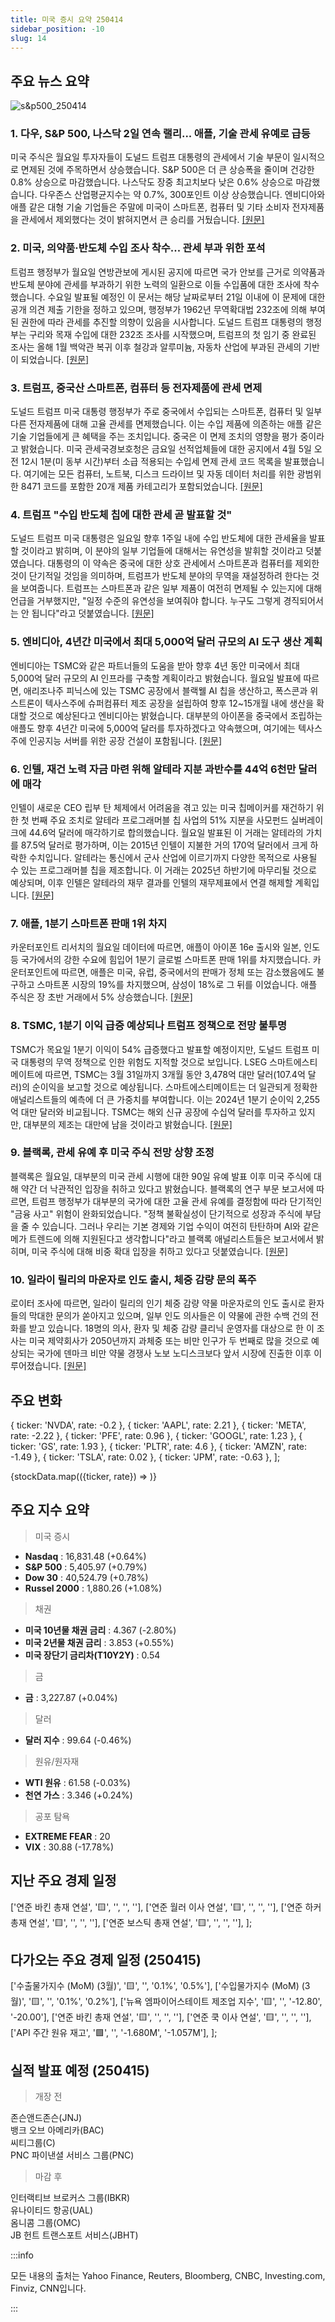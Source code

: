 ```yaml
---
title: 미국 증시 요약 250414
sidebar_position: -10
slug: 14
---
```


## 주요 뉴스 요약

![s&p500_250414](/map/250414.png)

### 1. **다우, S&P 500, 나스닥 2일 연속 랠리... 애플, 기술 관세 유예로 급등**

미국 주식은 월요일 투자자들이 도널드 트럼프 대통령의 관세에서 기술 부문이 일시적으로 면제된 것에 주목하면서 상승했습니다. S&P 500은 더 큰 상승폭을 줄이며 건강한 0.8% 상승으로 마감했습니다. 나스닥도 장중 최고치보다 낮은 0.6% 상승으로 마감했습니다. 다우존스 산업평균지수는 약 0.7%, 300포인트 이상 상승했습니다. 엔비디아와 애플 같은 대형 기술 기업들은 주말에 미국이 스마트폰, 컴퓨터 및 기타 소비자 전자제품을 관세에서 제외했다는 것이 밝혀지면서 큰 승리를 거뒀습니다. [[원문]](https://finance.yahoo.com/news/live/stock-market-today-dow-sp-500-nasdaq-rally-for-2nd-day-apple-jumps-on-tech-tariff-reprieve-200038586.html)

### 2. **미국, 의약품·반도체 수입 조사 착수... 관세 부과 위한 포석**

트럼프 행정부가 월요일 연방관보에 게시된 공지에 따르면 국가 안보를 근거로 의약품과 반도체 분야에 관세를 부과하기 위한 노력의 일환으로 이들 수입품에 대한 조사에 착수했습니다. 수요일 발표될 예정인 이 문서는 해당 날짜로부터 21일 이내에 이 문제에 대한 공개 의견 제출 기한을 정하고 있으며, 행정부가 1962년 무역확대법 232조에 의해 부여된 권한에 따라 관세를 추진할 의향이 있음을 시사합니다. 도널드 트럼프 대통령의 행정부는 구리와 목재 수입에 대한 232조 조사를 시작했으며, 트럼프의 첫 임기 중 완료된 조사는 올해 1월 백악관 복귀 이후 철강과 알루미늄, 자동차 산업에 부과된 관세의 기반이 되었습니다. [[원문]](https://www.reuters.com/markets/us-initiates-section-232-investigations-into-pharmaceutical-semiconductor-2025-04-14/)

### 3. **트럼프, 중국산 스마트폰, 컴퓨터 등 전자제품에 관세 면제**

도널드 트럼프 미국 대통령 행정부가 주로 중국에서 수입되는 스마트폰, 컴퓨터 및 일부 다른 전자제품에 대해 고율 관세를 면제했습니다. 이는 수입 제품에 의존하는 애플 같은 기술 기업들에게 큰 혜택을 주는 조치입니다. 중국은 이 면제 조치의 영향을 평가 중이라고 밝혔습니다. 미국 관세국경보호청은 금요일 선적업체들에 대한 공지에서 4월 5일 오전 12시 1분(미 동부 시간)부터 소급 적용되는 수입세 면제 관세 코드 목록을 발표했습니다. 여기에는 모든 컴퓨터, 노트북, 디스크 드라이브 및 자동 데이터 처리를 위한 광범위한 8471 코드를 포함한 20개 제품 카테고리가 포함되었습니다. [[원문]](https://www.reuters.com/markets/us-excludes-smartphones-computers-reciprocal-tariffs-2025-04-12/)

### 4. **트럼프 "수입 반도체 칩에 대한 관세 곧 발표할 것"**

도널드 트럼프 미국 대통령은 일요일 향후 1주일 내에 수입 반도체에 대한 관세율을 발표할 것이라고 밝히며, 이 분야의 일부 기업들에 대해서는 유연성을 발휘할 것이라고 덧붙였습니다. 대통령의 이 약속은 중국에 대한 상호 관세에서 스마트폰과 컴퓨터를 제외한 것이 단기적일 것임을 의미하며, 트럼프가 반도체 분야의 무역을 재설정하려 한다는 것을 보여줍니다. 트럼프는 스마트폰과 같은 일부 제품이 여전히 면제될 수 있는지에 대해 언급을 거부했지만, "일정 수준의 유연성을 보여줘야 합니다. 누구도 그렇게 경직되어서는 안 됩니다"라고 덧붙였습니다. [[원문]](https://www.reuters.com/markets/trump-plans-separate-levy-exempted-electronics-amid-trade-war-lutnick-says-2025-04-13/)

### 5. **엔비디아, 4년간 미국에서 최대 5,000억 달러 규모의 AI 도구 생산 계획**

엔비디아는 TSMC와 같은 파트너들의 도움을 받아 향후 4년 동안 미국에서 최대 5,000억 달러 규모의 AI 인프라를 구축할 계획이라고 밝혔습니다. 월요일 발표에 따르면, 애리조나주 피닉스에 있는 TSMC 공장에서 블랙웰 AI 칩을 생산하고, 폭스콘과 위스트론이 텍사스주에 슈퍼컴퓨터 제조 공장을 설립하여 향후 12~15개월 내에 생산을 확대할 것으로 예상된다고 엔비디아는 밝혔습니다. 대부분의 아이폰을 중국에서 조립하는 애플도 향후 4년간 미국에 5,000억 달러를 투자하겠다고 약속했으며, 여기에는 텍사스주에 인공지능 서버를 위한 공장 건설이 포함됩니다. [[원문]](https://www.reuters.com/technology/artificial-intelligence/nvidia-says-working-with-partners-make-ai-supercomputers-us-2025-04-14/)

### 6. **인텔, 재건 노력 자금 마련 위해 알테라 지분 과반수를 44억 6천만 달러에 매각**

인텔이 새로운 CEO 립부 탄 체제에서 어려움을 겪고 있는 미국 칩메이커를 재건하기 위한 첫 번째 주요 조치로 알테라 프로그래머블 칩 사업의 51% 지분을 사모펀드 실버레이크에 44.6억 달러에 매각하기로 합의했습니다. 월요일 발표된 이 거래는 알테라의 가치를 87.5억 달러로 평가하며, 이는 2015년 인텔이 지불한 거의 170억 달러에서 크게 하락한 수치입니다. 알테라는 통신에서 군사 산업에 이르기까지 다양한 목적으로 사용될 수 있는 프로그래머블 칩을 제조합니다. 이 거래는 2025년 하반기에 마무리될 것으로 예상되며, 이후 인텔은 알테라의 재무 결과를 인텔의 재무제표에서 연결 해제할 계획입니다. [[원문]](https://www.reuters.com/markets/deals/intel-sell-51-stake-altera-silver-lake-2025-04-14/)

### 7. **애플, 1분기 스마트폰 판매 1위 차지**

카운터포인트 리서치의 월요일 데이터에 따르면, 애플이 아이폰 16e 출시와 일본, 인도 등 국가에서의 강한 수요에 힘입어 1분기 글로벌 스마트폰 판매 1위를 차지했습니다. 카운터포인트에 따르면, 애플은 미국, 유럽, 중국에서의 판매가 정체 또는 감소했음에도 불구하고 스마트폰 시장의 19%를 차지했으며, 삼성이 18%로 그 뒤를 이었습니다. 애플 주식은 장 초반 거래에서 5% 상승했습니다. [[원문]](https://www.reuters.com/technology/apple-takes-top-spot-first-quarter-smartphone-sales-data-shows-2025-04-14/)

### 8. **TSMC, 1분기 이익 급증 예상되나 트럼프 정책으로 전망 불투명**

TSMC가 목요일 1분기 이익이 54% 급증했다고 발표할 예정이지만, 도널드 트럼프 미국 대통령의 무역 정책으로 인한 위험도 지적할 것으로 보입니다. LSEG 스마트에스티메이트에 따르면, TSMC는 3월 31일까지 3개월 동안 3,478억 대만 달러(107.4억 달러)의 순이익을 보고할 것으로 예상됩니다. 스마트에스티메이트는 더 일관되게 정확한 애널리스트들의 예측에 더 큰 가중치를 부여합니다. 이는 2024년 1분기 순이익 2,255억 대만 달러와 비교됩니다. TSMC는 해외 신규 공장에 수십억 달러를 투자하고 있지만, 대부분의 제조는 대만에 남을 것이라고 밝혔습니다. [[원문]](https://www.reuters.com/technology/tsmc-first-quarter-profit-likely-soared-trump-policies-cloud-outlook-2025-04-14/)

### 9. **블랙록, 관세 유예 후 미국 주식 전망 상향 조정**

블랙록은 월요일, 대부분의 미국 관세 시행에 대한 90일 유예 발표 이후 미국 주식에 대해 약간 더 낙관적인 입장을 취하고 있다고 밝혔습니다. 블랙록의 연구 부문 보고서에 따르면, 트럼프 행정부가 대부분의 국가에 대한 고율 관세 유예를 결정함에 따라 단기적인 "금융 사고" 위험이 완화되었습니다. "정책 불확실성이 단기적으로 성장과 주식에 부담을 줄 수 있습니다. 그러나 우리는 기본 경제와 기업 수익이 여전히 탄탄하며 AI와 같은 메가 트렌드에 의해 지원된다고 생각합니다"라고 블랙록 애널리스트들은 보고서에서 밝히며, 미국 주식에 대해 비중 확대 입장을 취하고 있다고 덧붙였습니다. [[원문]](https://www.reuters.com/markets/us/blackrock-boosts-outlook-us-stocks-after-tariffs-pause-2025-04-14/)

### 10. **일라이 릴리의 마운자로 인도 출시, 체중 감량 문의 폭주**

로이터 조사에 따르면, 일라이 릴리의 인기 체중 감량 약물 마운자로의 인도 출시로 환자들의 막대한 문의가 쏟아지고 있으며, 일부 인도 의사들은 이 약물에 관한 수백 건의 전화를 받고 있습니다. 18명의 의사, 환자 및 체중 감량 클리닉 운영자를 대상으로 한 이 조사는 미국 제약회사가 2050년까지 과체중 또는 비만 인구가 두 번째로 많을 것으로 예상되는 국가에 덴마크 비만 약물 경쟁사 노보 노디스크보다 앞서 시장에 진출한 이후 이루어졌습니다. [[원문]](https://www.reuters.com/business/healthcare-pharmaceuticals/eli-lillys-mounjaro-launch-india-ignites-wave-weight-loss-enquiries-2025-04-14/)

## 주요 변화

  { ticker: 'NVDA', rate: -0.2 },
  { ticker: 'AAPL', rate: 2.21 },
  { ticker: 'META', rate: -2.22 },
  { ticker: 'PFE', rate: 0.96 },
  { ticker: 'GOOGL', rate: 1.23 },
  { ticker: 'GS', rate: 1.93 },
  { ticker: 'PLTR', rate: 4.6 },
  { ticker: 'AMZN', rate: -1.49 },
  { ticker: 'TSLA', rate: 0.02 },
  { ticker: 'JPM', rate: -0.63 },
];

{stockData.map(({ticker, rate}) => <StockCardMini key={ticker} ticker={ticker} rate={rate}></StockCardMini>)}

## 주요 지수 요약

> 미국 증시

- **Nasdaq** : 16,831.48 (+0.64%)
- **S&P 500** : 5,405.97 (+0.79%)
- **Dow 30** : 40,524.79 (+0.78%)
- **Russel 2000** : 1,880.26 (+1.08%)

> 채권

- **미국 10년물 채권 금리** : 4.367 (-2.80%)
- **미국 2년물 채권 금리** : 3.853 (+0.55%)
- **미국 장단기 금리차(T10Y2Y)** : 0.54

> 금

- **금** : 3,227.87 (+0.04%)

> 달러

- **달러 지수** : 99.64 (-0.46%)

> 원유/원자재

- **WTI 원유** : 61.58 (-0.03%)
- **천연 가스** : 3.346 (+0.24%)

> 공포 탐욕

- **EXTREME FEAR** : 20
- **VIX** : 30.88 (-17.78%)

## 지난 주요 경제 일정

  ['연준 바킨 총재 연설', '🟨', '', '', ''],
  ['연준 월러 이사 연설', '🟨', '', '', ''],
  ['연준 하커 총재 연설', '🟨', '', '', ''],
  ['연준 보스틱 총재 연설', '🟨', '', '', ''],
];

<EconomicCalendar data={eventsData} />

## 다가오는 주요 경제 일정 (250415)

  ['수출물가지수 (MoM) (3월)', '🟨', '', '0.1%', '0.5%'],
  ['수입물가지수 (MoM) (3월)', '🟨', '', '0.1%', '0.2%'],
  ['뉴욕 엠파이어스테이트 제조업 지수', '🟨', '', '-12.80', '-20.00'],
  ['연준 바킨 총재 연설', '🟨', '', '', ''],
  ['연준 쿡 이사 연설', '🟨', '', '', ''],
  ['API 주간 원유 재고', '🟩', '', '-1.680M', '-1.057M'],
];

<EconomicCalendar data={nextEventsData} />

## 실적 발표 예정 (250415)

> 개장 전

존슨앤드존슨(JNJ)  
뱅크 오브 아메리카(BAC)  
씨티그룹(C)  
PNC 파이낸셜 서비스 그룹(PNC)

> 마감 후

인터랙티브 브로커스 그룹(IBKR)  
유나이티드 항공(UAL)  
옴니콤 그룹(OMC)  
JB 헌트 트랜스포트 서비스(JBHT)

:::info

모든 내용의 출처는 Yahoo Finance, Reuters, Bloomberg, CNBC, Investing.com, Finviz, CNN입니다.

:::
